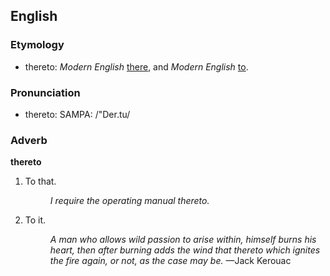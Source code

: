 ==English==
===Etymology===
* thereto: ''Modern English'' [[there]], and ''Modern English'' [[to]].

===Pronunciation===
* thereto: SAMPA: /"Der.tu/

===Adverb===
'''thereto'''
# To that.
#: ''I require the operating manual thereto.''
# To it.
#: ''A man who allows wild passion to arise within, himself burns his heart, then after burning adds the wind that thereto which ignites the fire again, or not, as the case may be.'' &mdash;Jack Kerouac